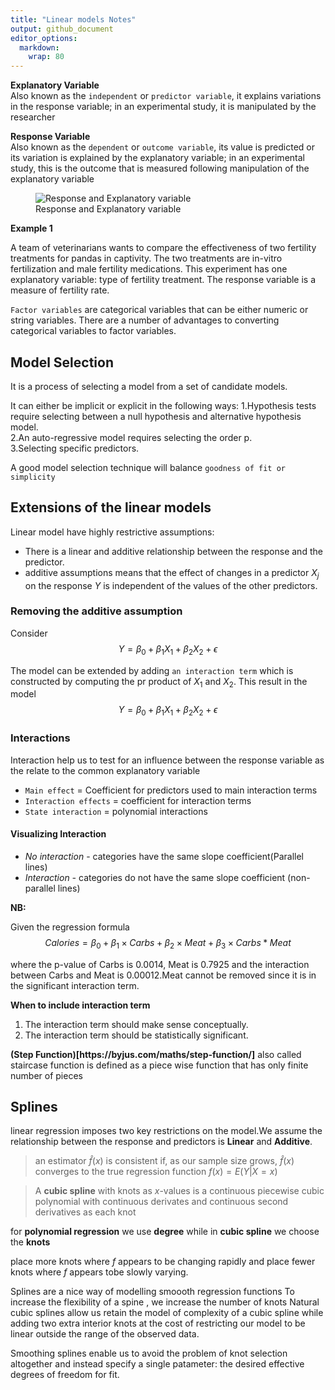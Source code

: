 ```yaml
---
title: "Linear models Notes"
output: github_document
editor_options: 
  markdown: 
    wrap: 80
---
```


**Explanatory Variable**  
Also known as the `independent` or `predictor variable`, it explains variations
in the response variable; in an experimental study, it is manipulated by the
researcher

**Response Variable**  
Also known as the `dependent` or `outcome variable`, its value is predicted or
its variation is explained by the explanatory variable; in an experimental
study, this is the outcome that is measured following manipulation of the
explanatory variable

![Response and Explanatory
variable](https://images.deepai.org/django-summernote/2019-06-18/fe2a668a-625f-431f-9472-e177d594ba2c.png)

**Example 1**

A team of veterinarians wants to compare the effectiveness of two fertility
treatments for pandas in captivity. The two treatments are in-vitro
fertilization and male fertility medications. This experiment has one
explanatory variable: type of fertility treatment. The response variable is a
measure of fertility rate.

`Factor variables` are categorical variables that can be either numeric or
string variables. There are a number of advantages to converting categorical
variables to factor variables.

## Model Selection

It is a process of selecting a model from a set of candidate models.

It can either be implicit or explicit in the following ways: 1.Hypothesis tests
require selecting between a null hypothesis and alternative hypothesis model.  
2.An auto-regressive model requires selecting the order p.  
3.Selecting specific predictors.

A good model selection technique will balance `goodness of fit or simplicity`

## Extensions of the linear models

Linear model have highly restrictive assumptions:

-   There is a linear and additive relationship between the response and the
    predictor.  
-   additive assumptions means that the effect of changes in a predictor $X_j$
    on the response $Y$ is independent of the values of the other predictors.

### Removing the additive assumption

Consider $$ Y = \beta_0 +\beta_1 X_1 +\beta_2 X_2 + \epsilon $$

The model can be extended by adding `an interaction term` which is constructed
by computing the pr product of *X*<sub>1</sub> and *X*<sub>2</sub>. This result
in the model $$ Y = \beta_0 +\beta_1 X_1 +\beta_2 X_2 + \epsilon $$

### Interactions

Interaction help us to test for an influence between the response variable as
the relate to the common explanatory variable

-   `Main effect` = Coefficient for predictors used to main interaction terms
-   `Interaction effects` = coefficient for interaction terms
-   `State interaction` = polynomial interactions

#### Visualizing Interaction

-   *No interaction* - categories have the same slope coefficient(Parallel
    lines)
-   *Interaction -* categories do not have the same slope coefficient
    (non-parallel lines)



**NB:**

Given the regression formula $$ Calories =\beta_0 + \beta_1 \times Carbs +
\beta_2 \times Meat + \beta_3 \times Carbs*Meat $$

where the p-value of Carbs is 0.0014, Meat is 0.7925 and the interaction between
Carbs and Meat is 0.00012.Meat cannot be removed since it is in the significant
interaction term.

**When to include interaction term**

1.  The interaction term should make sense conceptually.
2.  The interaction term should be statistically significant.  

**(Step Function)[https://byjus.com/maths/step-function/]** also called staircase function is defined as a piece wise function that has only finite number of pieces  

## Splines

linear regression imposes two key restrictions on the model.We assume the relationship between the response and predictors is **Linear** and **Additive**.

> an estimator $\hat{f}(x)$ is consistent if, as our sample size grows, $\hat{f}(x)$ converges to the true regression function $f(x) = E(Y|X =x)$

> A **cubic spline** with knots as $x$-values is a continuous piecewise cubic polynomial with continuous derivates and continuous second derivatives as each knot


for **polynomial regression** we use **degree** while in **cubic spline** we choose the **knots**

place more knots where $f$ appears to be changing rapidly and place fewer knots where $f$ appears tobe slowly varying.

Splines are a nice way of modelling smoooth regression functions
To increase the flexibility of a spine , we increase the number of knots
Natural cubic splines allow us retain the model of complexity of a cubic spline while adding two extra interior  knots at the cost of restricting our model to be linear outside the range of the observed data.

Smoothing splines enable us to avoid the problem of knot selection altogether and instead specify a single patameter: the desired effective degrees of freedom for fit.